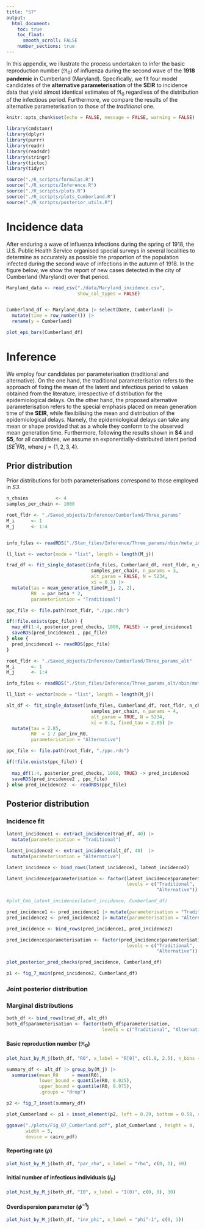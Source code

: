 ```yaml
---
title: "S7"
output: 
  html_document:
    toc: true
    toc_float:
      smooth_scroll: FALSE
    number_sections: true
---
```


In this appendix, we illustrate the process undertaken to infer the basic 
reproduction number ($\Re_0$) of influenza during the second wave of the 
**1918 pandemic** in Cumberland (Maryland). Specifically,  we fit four model 
candidates of the **alternative parameterisation** of the **SEIR** to incidence 
data that yield almost identical estimates of $\Re_0$  regardless of the 
distribution of the infectious period. Furthermore, we compare the results of 
the alternative parameterisation to those of the *traditional* one.


```r
knitr::opts_chunk$set(echo = FALSE, message = FALSE, warning = FALSE)

library(cmdstanr)
library(dplyr)
library(purrr)
library(readr)
library(readsdr)
library(stringr)
library(tictoc)
library(tidyr)

source("./R_scripts/formulas.R")
source("./R_scripts/Inference.R")
source("./R_scripts/plots.R")
source("./R_scripts/plots_Cumberland.R")
source("./R_scripts/posterior_utils.R")
```

# Incidence data

After enduring a wave of influenza infections during the spring of 1918,
the U.S. Public Health Service organised special surveys in several localities
to determine as accurately as possible the proportion of the population 
infected during the second wave of infections in the autumn of 1918. In the 
figure below, we show the report of new cases detected in the city of 
Cumberland (Maryland) over that period.

```r
Maryland_data <- read_csv("./data/Maryland_incidence.csv", 
                          show_col_types = FALSE)


Cumberland_df <- Maryland_data |> select(Date, Cumberland) |> 
  mutate(time = row_number()) |> 
  rename(y = Cumberland)

plot_epi_bars(Cumberland_df)
```

# Inference

We employ four candidates per parameterisation (traditional and alternative). 
On the one hand, the traditional parameterisation refers to the approach of 
fixing the mean of the latent and infectious period to values obtained from the
literature, irrespective of distribution for the epidemiological delays. On the 
other hand, the proposed alternative parameterisation refers to the special
emphasis placed on mean generation time of the **SEIR**, while flexibilising 
the mean and distribution of the epidemiological delays. Namely, the 
epidemiological delays can take any mean or shape provided that as a whole they
conform to the observed mean generation time. Furthermore, following the results
shown in **S4** and **S5**, for all candidates, we assume an 
exponentially-distributed latent period ($SE^1I^jR$), where $j = \{1,2,3,4\}$.

## Prior distribution

Prior distributions for both parameterisations correspond to those employed in
*S3*.

```r
n_chains          <- 4
samples_per_chain <- 1000
```

<!-- ## Three unknown parameters -->

```r
root_fldr <- "./Saved_objects/Inference/Cumberland/Three_params"
M_i      <- 1
M_j      <- 1:4


info_files <- readRDS("./Stan_files/Inference/Three_params/nbin/meta_info.rds")[1:length(M_j)]

ll_list <- vector(mode = "list", length = length(M_j))
```

```r
trad_df <- fit_single_dataset(info_files, Cumberland_df, root_fldr, n_chains,
                               samples_per_chain, n_params = 3, 
                               alt_param = FALSE, N = 5234,
                               xi = 0.3) |> 
  mutate(tau = mean_generation_time(M_j, 2, 2),
         R0  = par_beta * 2,
         parameterisation = "Traditional")
```


```r
ppc_file <- file.path(root_fldr, "./ppc.rds")

if(!file.exists(ppc_file)) {
  map_df(1:4, posterior_pred_checks, 1000, FALSE) -> pred_incidence1 
  saveRDS(pred_incidence1 , ppc_file)
} else {
  pred_incidence1 <- readRDS(ppc_file)
}
```

<!-- ## Three unknown parameters (alternative) -->

```r
root_fldr <- "./Saved_objects/Inference/Cumberland/Three_params_alt"
M_i      <- 1
M_j      <- 1:4

info_files <- readRDS("./Stan_files/Inference/Three_params_alt/nbin/meta_info.rds")[1:length(M_j)]

ll_list <- vector(mode = "list", length = length(M_j))
```

```r
alt_df <- fit_single_dataset(info_files, Cumberland_df, root_fldr, n_chains,
                               samples_per_chain, n_params = 4, 
                               alt_param = TRUE, N = 5234,
                               xi = 0.3, fixed_tau = 2.85) |> 
  mutate(tau = 2.85,
         R0  = 1 / par_inv_R0,
         parameterisation = "Alternative")
```

```r
ppc_file <- file.path(root_fldr, "./ppc.rds")

if(!file.exists(ppc_file)) {
  
  map_df(1:4, posterior_pred_checks, 1000, TRUE) -> pred_incidence2 
  saveRDS(pred_incidence2 , ppc_file)
} else pred_incidence2  <- readRDS(ppc_file)

```


## Posterior distribution

### Incidence fit

```r
latent_incidence1 <- extract_incidence(trad_df, 40) |> 
  mutate(parameterisation = "Traditional")

latent_incidence2 <- extract_incidence(alt_df, 40)  |> 
  mutate(parameterisation = "Alternative")

latent_incidence <- bind_rows(latent_incidence1, latent_incidence2)

latent_incidence$parameterisation <- factor(latent_incidence$parameterisation,
                                            levels = c("Traditional", 
                                                       "Alternative"))
```

```r
#plot_Cmb_latent_incidence(latent_incidence, Cumberland_df)
```

```r
pred_incidence1 <- pred_incidence1 |> mutate(parameterisation = "Traditional")
pred_incidence2 <- pred_incidence2 |> mutate(parameterisation = "Alternative")

pred_incidence <- bind_rows(pred_incidence1, pred_incidence2)

pred_incidence$parameterisation <- factor(pred_incidence$parameterisation,
                                            levels = c("Traditional", 
                                                       "Alternative"))
```

```r
plot_posterior_pred_checks(pred_incidence, Cumberland_df)
```


```r
p1 <- fig_7_main(pred_incidence2, Cumberland_df)
```

### Joint posterior distribution




### Marginal distributions

```r
both_df <- bind_rows(trad_df, alt_df)
both_df$parameterisation <- factor(both_df$parameterisation,
                                   levels = c("Traditional", "Alternative"))
```

#### Basic reproduction number ($\Re_0$)

```r
plot_hist_by_M_j(both_df, "R0", x_label = "R[0]", c(1.8, 2.5), n_bins = 50)
```

```r
summary_df <- alt_df |> group_by(M_j) |>  
  summarise(mean_R0     = mean(R0),
            lower_bound = quantile(R0, 0.025),
            upper_bound = quantile(R0, 0.975),
            .groups = "drop")

p2 <- fig_7_inset(summary_df)
```

```r
plot_Cumberland <- p1 + inset_element(p2, left = 0.29, bottom = 0.58, right = 0.64, top = 0.99)

ggsave("./plots/Fig_07_Cumberland.pdf", plot_Cumberland , height = 4, 
       width = 5,
       device = cairo_pdf)
```



#### Reporting rate ($\rho$)

```r
plot_hist_by_M_j(both_df, "par_rho", x_label = "rho", c(0, 1), 60)
```

#### Initial number of infectious individuals ($I_0$) 

```r
plot_hist_by_M_j(both_df, "I0", x_label = "I(0)", c(0, 8), 30)
```

#### Overdispersion parameter ($\phi^{-1}$)

```r
plot_hist_by_M_j(both_df, "inv_phi", x_label = "phi^-1", c(0, 1))
```